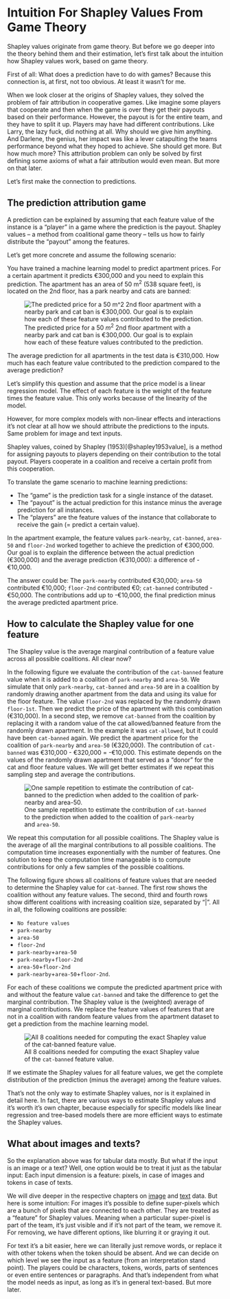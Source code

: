 # Intuition For Shapley Values From Game Theory

Shapley values originate from game theory.
But before we go deeper into the theory behind them and their estimation, let's first talk about the intuition how Shapley values work, based on game theory.

First of all: What does a prediction have to do with games?
Because this connection is, at first, not too obvious.
At least it wasn't for me.

When we look closer at the origins of Shapley values, they solved the problem of fair attribution in cooperative games.
Like imagine some players that cooperate and then when the game is over they get their payouts based on their performance.
However, the payout is for the entire team, and they have to split it up.
Players may have had different contributions.
Like Larry, the lazy fuck, did nothing at all.
Why should we give him anything.
And Darlene, the genius, her impact was like a lever catapulting the teams performance beyond what they hoped to achieve.
She should get more.
But how much more?
This attribution problem can only be solved by first defining some axioms of what a fair attribution would even mean.
But more on that later.

Let's first make the connection to predictions.


## The prediction attribution game

A prediction can be explained by assuming that each feature value of the instance is a "player" in a game where the prediction is the payout.
Shapley values -- a method from coalitional game theory -- tells us how to fairly distribute the "payout" among the features.

Let's get more concrete and assume the following scenario:

You have trained a machine learning model to predict apartment prices.
For a certain apartment it predicts €300,000 and you need to explain this prediction.
The apartment has an area of 50 m^2^ (538 square feet), is located on the 2nd floor, has a park nearby and cats are banned:

![The predicted price for a 50 $m^2$ 2nd floor apartment with a nearby park and cat ban is €300,000. Our goal is to explain how each of these feature values contributed to the prediction.](images/shapley-instance.png)

The average prediction for all apartments in the test data is €310,000.
How much has each feature value contributed to the prediction compared to the average prediction?


Let's simplify this question and assume that the price model is a linear regression model.
The effect of each feature is the weight of the feature times the feature value.
This only works because of the linearity of the model.

However, for more complex models with non-linear effects and interactions it's not clear at all how we should attribute the predictions to the inputs.
Same problem for image and text inputs.

Shapley values, coined by Shapley (1953)[@shapley1953value], is a method for assigning payouts to players depending on their contribution to the total payout.
Players cooperate in a coalition and receive a certain profit from this cooperation.

To translate the game scenario to machine learning predictions:

- The "game" is the prediction task for a single instance of the dataset.
- The "payout" is the actual prediction for this instance minus the average prediction for all instances.
- The "players" are the feature values of the instance that collaborate to receive the gain (= predict a certain value).


In the apartment example, the feature values `park-nearby`, `cat-banned`, `area-50` and `floor-2nd` worked together to achieve the prediction of €300,000.
Our goal is to explain the difference between the actual prediction (€300,000) and the average prediction (€310,000): a difference of -€10,000.

The answer could be:
The `park-nearby` contributed €30,000; `area-50` contributed €10,000; `floor-2nd` contributed €0; `cat-banned` contributed -€50,000.
The contributions add up to -€10,000, the final prediction minus the average predicted apartment price.

## How to calculate the Shapley value for one feature

The Shapley value is the average marginal contribution of a feature value across all possible coalitions.
All clear now?

In the following figure we evaluate the contribution of the `cat-banned` feature value when it is added to a coalition of `park-nearby` and `area-50`.
We simulate that only `park-nearby`, `cat-banned` and `area-50` are in a coalition by randomly drawing another apartment from the data and using its value for the floor feature.
The value `floor-2nd` was replaced by the randomly drawn `floor-1st`.
Then we predict the price of the apartment with this combination (€310,000).
In a second step, we remove `cat-banned` from the coalition by replacing it with a random value of the cat allowed/banned feature from the randomly drawn apartment.
In the example it was `cat-allowed`, but it could have been `cat-banned` again.
We predict the apartment price for the coalition of `park-nearby` and `area-50` (€320,000).
The contribution of `cat-banned` was €310,000 - €320,000 = -€10,000.
This estimate depends on the values of the randomly drawn apartment that served as a "donor" for the cat and floor feature values.
We will get better estimates if we repeat this sampling step and average the contributions.


![One sample repetition to estimate the contribution of `cat-banned` to the prediction when added to the coalition of `park-nearby` and `area-50`.](images/shapley-instance-intervention.png)

We repeat this computation for all possible coalitions.
The Shapley value is the average of all the marginal contributions to all possible coalitions.
The computation time increases exponentially with the number of features.
One solution to keep the computation time manageable is to compute contributions for only a few samples of the possible coalitions.

The following figure shows all coalitions of feature values that are needed to determine the Shapley value for `cat-banned`.
The first row shows the coalition without any feature values.
The second, third and fourth rows show different coalitions with increasing coalition size, separated by "|".
All in all, the following coalitions are possible:

- `No feature values`
- `park-nearby`
- `area-50`
- `floor-2nd`
- `park-nearby`+`area-50`
- `park-nearby`+`floor-2nd`
- `area-50`+`floor-2nd`
- `park-nearby`+`area-50`+`floor-2nd`.

For each of these coalitions we compute the predicted apartment price with and without the feature value `cat-banned` and take the difference to get the marginal contribution.
The Shapley value is the (weighted) average of marginal contributions.
We replace the feature values of features that are not in a coalition with random feature values from the apartment dataset to get a prediction from the machine learning model.


![All 8 coalitions needed for computing the exact Shapley value of the `cat-banned` feature value.](images/shapley-coalitions.png)

If we estimate the Shapley values for all feature values, we get the complete distribution of the prediction (minus the average) among the feature values.

That's not the only way to estimate Shapley values, nor is it explained in detail here.
In fact, there are various ways to estimate Shapley values and it's worth it's own chapter, because especially for specific models like linear regression and tree-based models there are more efficient ways to estimate the Shapley values.


## What about images and texts?

So the explanation above was for tabular data mostly.
But what if the input is an image or a text?
Well, one option would be to treat it just as the tabular input:
Each input dimension is a feature: pixels, in case of images and tokens in case of texts.

We will dive deeper in the respective chapters on [image](#image) and [text](#text) data. 
But here is some intuition:
For images it's possible to define super-pixels which are a bunch of pixels that are connected to each other.
They are treated as a "feature" for Shapley values.
Meaning when a particular super-pixel is part of the team, it's just visible and if it's not part of the team, we remove it.
For removing, we have different options, like blurring it or graying it out.

For text it's a bit easier, here we can literally just remove words, or replace it with other tokens when the token should be absent.
And we can decide on which level we see the input as a feature (from an interpretation stand point).
The players could be characters, tokens, words, parts of sentences or even entire sentences or paragraphs.
And that's independent from what the model needs as input, as long as it's in general text-based.
But more later.



